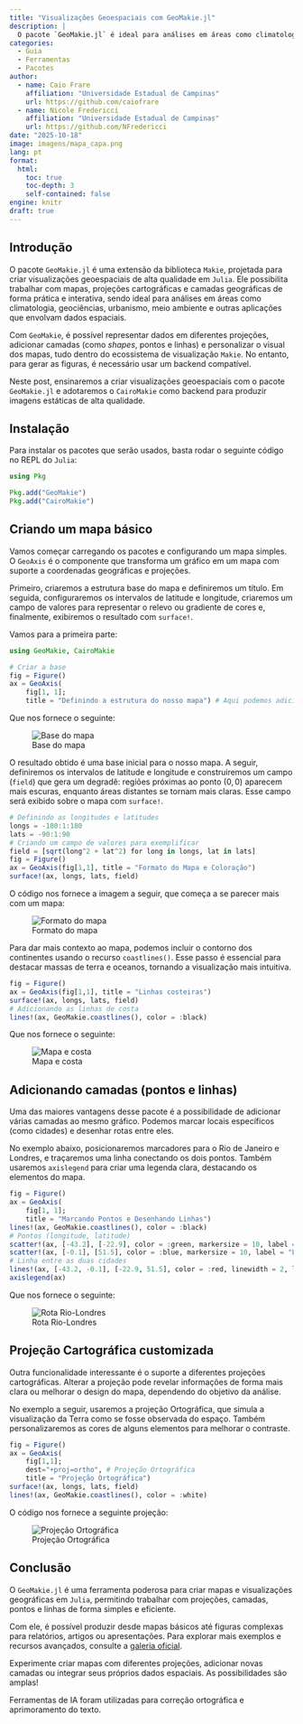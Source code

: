 ```yaml
---
title: "Visualizações Geoespaciais com GeoMakie.jl"
description: |
  O pacote `GeoMakie.jl` é ideal para análises em áreas como climatologia, geociências, urbanismo, meio ambiente e outras aplicações que envolvam dados espaciais. Este é um guia prático para criar mapas, trabalhar com projeções cartográficas e adicionar camadas geográficas usando-o no ecossistema de `Julia`.
categories:
  - Guia
  - Ferramentas
  - Pacotes
author:
  - name: Caio Frare
    affiliation: "Universidade Estadual de Campinas"
    url: https://github.com/caiofrare
  - name: Nicole Fredericci
    affiliation: "Universidade Estadual de Campinas"
    url: https://github.com/NFredericci
date: "2025-10-18"
image: imagens/mapa_capa.png
lang: pt
format:
  html:
    toc: true
    toc-depth: 3
    self-contained: false
engine: knitr
draft: true
---
```


## Introdução

::: {.justify}
O pacote `GeoMakie.jl` é uma extensão da biblioteca `Makie`, projetada para criar visualizações geoespaciais de alta qualidade em `Julia`. Ele possibilita trabalhar com mapas, projeções cartográficas e camadas geográficas de forma prática e interativa, sendo ideal para análises em áreas como climatologia, geociências, urbanismo, meio ambiente e outras aplicações que envolvam dados espaciais.

Com `GeoMakie`, é possível representar dados em diferentes projeções, adicionar camadas (como _shapes_, pontos e linhas) e personalizar o visual dos mapas, tudo dentro do ecossistema de visualização `Makie`. No entanto, para gerar as figuras, é necessário usar um backend compatível.

Neste post, ensinaremos a criar visualizações geoespaciais com o pacote `GeoMakie.jl` e adotaremos o `CairoMakie` como backend para produzir imagens estáticas de alta qualidade.
:::

## Instalação

::: {.justify}
Para instalar os pacotes que serão usados, basta rodar o seguinte código no REPL do `Julia`:
:::

```julia
using Pkg

Pkg.add("GeoMakie")
Pkg.add("CairoMakie") 
```

## Criando um mapa básico

::: {.justify}
Vamos começar carregando os pacotes e configurando um mapa simples. O `GeoAxis` é o componente que transforma um gráfico em um mapa com suporte a coordenadas geográficas e projeções.

Primeiro, criaremos a estrutura base do mapa e definiremos um título. Em seguida, configuraremos os intervalos de latitude e longitude, criaremos um campo de valores para representar o relevo ou gradiente de cores e, finalmente, exibiremos o resultado com `surface!`.

Vamos para a primeira parte:
:::

```julia
using GeoMakie, CairoMakie

# Criar a base
fig = Figure()
ax = GeoAxis(
    fig[1, 1];
    title = "Definindo a estrutura do nosso mapa") # Aqui podemos adicionar qualquer título
```

::: {.justify}
Que nos fornece o seguinte:
:::

![Base do mapa](imagens/mapa_1.png)

::: {.justify}
O resultado obtido é uma base inicial para o nosso mapa. A seguir, definiremos os intervalos de latitude e longitude e construiremos um campo (`field`) que gera um degradê: regiões próximas ao ponto $(0,0)$ aparecem mais escuras, enquanto áreas distantes se tornam mais claras. Esse campo será exibido sobre o mapa com `surface!`.
:::

```julia
# Definindo as longitudes e latitudes
longs = -180:1:180
lats = -90:1:90
# Criando um campo de valores para exemplificar
field = [sqrt(long^2 + lat^2) for long in longs, lat in lats]
fig = Figure()
ax = GeoAxis(fig[1,1], title = "Formato do Mapa e Coloração")
surface!(ax, longs, lats, field)
```

::: {.justify}
O código nos fornece a imagem a seguir, que começa a se parecer mais com um mapa:
:::

![Formato do mapa](imagens/mapa_2.png)

::: {.justify}
Para dar mais contexto ao mapa, podemos incluir o contorno dos continentes usando o recurso `coastlines()`. Esse passo é essencial para destacar massas de terra e oceanos, tornando a visualização mais intuitiva.
:::

```julia
fig = Figure()
ax = GeoAxis(fig[1,1], title = "Linhas costeiras")
surface!(ax, longs, lats, field)
# Adicionando as linhas de costa 
lines!(ax, GeoMakie.coastlines(), color = :black)
```

::: {.justify}
Que nos fornece o seguinte:
:::

![Mapa e costa](imagens/mapa_3.png)

## Adicionando camadas (pontos e linhas)

::: {.justify}
Uma das maiores vantagens desse pacote é a possibilidade de adicionar várias camadas ao mesmo gráfico. Podemos marcar locais específicos (como cidades) e desenhar rotas entre eles.

No exemplo abaixo, posicionaremos marcadores para o Rio de Janeiro e Londres, e traçaremos uma linha conectando os dois pontos. Também usaremos `axislegend` para criar uma legenda clara, destacando os elementos do mapa.
:::

```julia
fig = Figure()
ax = GeoAxis(
    fig[1, 1];
    title = "Marcando Pontos e Desenhando Linhas")
lines!(ax, GeoMakie.coastlines(), color = :black)
# Pontos (longitude, latitude)
scatter!(ax, [-43.2], [-22.9], color = :green, markersize = 10, label = "Rio de Janeiro")
scatter!(ax, [-0.1], [51.5], color = :blue, markersize = 10, label = "Londres")
# Linha entre as duas cidades 
lines!(ax, [-43.2, -0.1], [-22.9, 51.5], color = :red, linewidth = 2, label = "Rota")
axislegend(ax)
```

::: {.justify}
Que nos fornece o seguinte:
:::

![Rota Rio-Londres](imagens/mapa_4.png)

## Projeção Cartográfica customizada

::: {.justify}
Outra funcionalidade interessante é o suporte a diferentes projeções cartográficas. Alterar a projeção pode revelar informações de forma mais clara ou melhorar o design do mapa, dependendo do objetivo da análise.

No exemplo a seguir, usaremos a projeção Ortográfica, que simula a visualização da Terra como se fosse observada do espaço. Também personalizaremos as cores de alguns elementos para melhorar o contraste.
:::

```julia
fig = Figure()
ax = GeoAxis(
    fig[1,1];
    dest="+proj=ortho", # Projeção Ortográfica
    title = "Projeção Ortográfica")
surface!(ax, longs, lats, field)
lines!(ax, GeoMakie.coastlines(), color = :white)
```

::: {.justify}
O código nos fornece a seguinte projeção:
:::

![Projeção Ortográfica](imagens/mapa_5.png)

## Conclusão

::: {.justify}
O `GeoMakie.jl` é uma ferramenta poderosa para criar mapas e visualizações geográficas em `Julia`, permitindo trabalhar com projeções, camadas, pontos e linhas de forma simples e eficiente.

Com ele, é possível produzir desde mapas básicos até figuras complexas para relatórios, artigos ou apresentações. Para explorar mais exemplos e recursos avançados, consulte a [galeria oficial](https://geo.makie.org/dev/examples).

Experimente criar mapas com diferentes projeções, adicionar novas camadas ou integrar seus próprios dados espaciais. As possibilidades são amplas!
:::

::: callout-note
Ferramentas de IA foram utilizadas para correção ortográfica e aprimoramento do texto.
:::
